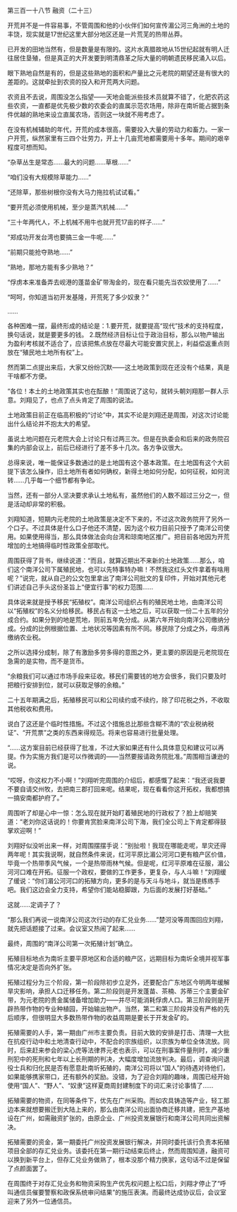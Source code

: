 

第三百一十八节 融资（二十三）

开荒并不是一件容易事，不管周围和他的小伙伴们如何宣传湄公河三角洲的土地的丰饶，现实就是17世纪这里大部分地区还是一片荒芜的热带丛莽。

已开发的田地当然有，但是数量是有限的。这片水真腊故地从15世纪起就有明人迁往居住垦殖，但是真正的大开发要到明清鼎革之际大量的明朝遗民移民涌入以后。

眼下熟地自然是有的，但是这些熟地的面积和产量比之元老院的期望还是有很大的差距的。这就牵扯到农资的投入和开荒两大问题。

农资且不去说，周围没怎么指望――天地会能派些技术员就算不错了，化肥农药这些农资，一直都是优先极少数的农委会的直属示范农场用，除非在南圻能占据到条件优越的熟地来设立直属农场，否则这一块就不用考虑了。

在没有机械辅助的年代，开荒的成本很高，需要投入大量的劳动力和畜力。一家一户开荒，纵然家里有三四个壮劳力，开上十几亩荒地都需要用十多年。期间的艰辛程度可想而知。

“杂草丛生是常态……最大的问题……草根……”

“咱们没有大规模除草能力……”

“还除草，那些树根你没有大马力拖拉机试试看。”

“要开荒必须使用机械，至少是蒸汽机械……”

“三十年两代人，不上机械不用牛也就开荒17亩的样子……”

“郑成功开发台湾也要搞三金一牛呢……”

“前期只能抢夺熟地……”

“熟地，那地方能有多少熟地？”

“俘虏本来准备弄去岘港的蓬苗金矿带淘金的，现在看只能先当农奴使用了……”

“呵呵，你知道当初开发基隆，开荒死了多少奴隶？”

……

各种困难一摆，最终形成的结论是：1.要开荒，就要提高“现代”技术的支持程度，换句话说，就是要更多的钱。 2.既然经济目标让位于政治目标，那么以物产输出为盈利考核就不适合了，应该把焦点放在尽最大可能安置灾民上，利益偿返重点则放在“殖民地土地所有权”上。

然而第二点提出来后，大家又纷纷沉默――这土地政策到现在还没有个结果，真是干啥都不方便。

“各位！本土的土地政策其实也在酝酿！”周围说了这句，就转头朝刘翔那一群人示意。刘翔见了，也点了点头肯定了周围的说法。

土地政策目前正在临高积极的“讨论”中，其实不论是刘翔还是周围，对这次讨论能出什么结论并不抱太大的希望。

虽说土地问题在元老院大会上讨论只有过两三次。但是在执委会和后来的政务院召集的内部会议上，前后已经进行了差不多十几次。各方争议很大。

总得来说，唯一能保证多数通过的是土地国有这个基本政策。在土地国有这个大前提下该怎么操作，旧土地所有者如何确权，新得土地如何分配，如何征税，如何流转……几乎每一个细节都有争论。

当然，还有一部分人坚决要求承认土地私有，虽然他们的人数不超过三分之一，但是活动却非常的积极。

刘翔知道，短期内元老院的土地政策是决定不下来的，不过这次政务院开了另外一个口子。不过具体是什么口子他还不清楚，因为这个权力目前只授予了南洋公司使用。如果使用得当，那么具体做法会向台湾和琼南地区推广。把目前各地因为开荒增加的土地搞得临时性政策全部取代。

周围获得了背书，继续说道：“而且，就算近期出不来新的土地政策……那么，咱们这个南洋公司下属殖民地，也可以先特事特办嘛！不然我这红头文件拿着有啥用呢？”说完，就从自己的公文包里拿出了南洋公司批文的复印件，开始对其他元老们讲述自己手头这份圣旨上“便宜行事”的权力范围……

具体说来就是授予移民“拓殖权”。南洋公司组织占有的殖民地土地，由南洋公司以“拓殖权”的名义分给移民。移民占有这一土地之后，可以获取一份二十五年的分成合约。如果分到的地是荒地，则前五年免分成。从第六年开始向南洋公司缴纳分成。分成的比例根据位置、土地状况等因素有所不同。移民除了分成之外，毋须再缴纳农业税。

之所以选择分成制，除了有激励多劳多得的意图之外，更主要的原因是元老院现在急需的是实物，而不是货币。

“余粮我们可以通过市场手段来征收。移民们需要钱的地方会很多，我们只要及时把粮行安排到位，就可以获取足够的余粮。”

二十五年期满之后，拓殖移民可以和公司续约或不续约，除了印花税之外，不收取其他税收和费用。

说白了这还是个临时性措施。不过这个措施总比那些含糊不清的“农业税纳税证”、“开荒票”之类的东西来得规范。将来也容易进行批量处理。

“……这方案目前已经获得了批准，不过大家如果还有什么具体意见和建议可以再提。作为实施方我们是可以作微调的――当然要报请政务院批准。”周围相当谦逊的说。

“哎呀，你这权力不小啊！”刘翔听完周围的介绍后，都感慨了起来：“我还说我要不要自请交州牧，去把南三郡打回来呢。结果呢，现在看看你这开拓权，我都想搞一搞安南都护府了。”

周围听了却是心中一惊：怎么现在就开始盯着殖民地的行政权了？脸上却赔笑道：“老刘你这话说的！你要肯赏脸来南洋公司下海，我们全公司上下肯定都得鼓掌欢迎啊！”

刘翔好似没听出来一样，对周围摆摆手说：“别扯啦！我现在哪能走呢，旱灾还得两年呢！其实我说啊，就自然条件来说，红河平原比湄公河河口更有粮产区价值，毕竟一个热带季风气候，一个是热带雨林气候。但是呢，红河平原难在征服，湄公河河口难在开拓。征服一个政权，要做的工作更多，更复杂，与人斗嘛！”刘翔缓了缓说：“你们湄公河河口的拓殖方向，更多的是与天斗与地斗，就当是练练手吧。我们这边会全力支持，希望你们能站稳脚跟，为后面的发展打好基础。”

这就……定调子了？

“那么我们再说一说南洋公司这次行动的存汇兑业务……”楚河没等周围回应刘翔，就先把话题接了过来。会议室又热闹了起来……

最终，周围的“南洋公司第一次拓殖计划”确立。

拓殖目标地点为南圻主要平原地区和合适的粮产区，远期目标为南圻全境并视军事情况决定是否向外扩张。

拓殖过程分为三个阶段，第一阶段除初步立足外，还要配合广东地区今明两年缓解旱灾影响，承担人口迁移任务。第二阶段则是开发蓬苗、茶楠、苏蒂三个主要金矿带，为元老院的贵金属储备增加助力――并尽可能消耗俘虏人口。第三阶段则是开辟热带作物的专业种植园，开始输出物产。当然，第二和第三阶段并没有严格的先后顺序，但很明显大多数热带作物的收益周期是要长于开发金矿的。

拓殖需要的人手，第一期由广州市主要负责。目前大致的安排是打击、清理一大批在抗疫行动中和土地清查行动中，不配合的宗族组织，以宗族为单位全体流放。同时，后来赶来参会的梁心虎等法律界元老也表示，可以在刑事案件量刑时，减少重刑犯中的死刑和七年以上长刑期的判决，大幅度增加流放判决。最后，调查询问退役士兵和归化民是否有愿意赴南圻拓殖的，南洋公司将以“国人”的待遇对待他们，如果能够携家带口，还有额外的奖励。没错，为了迎合刘翔的趣味，周围已经开始使用“国人”、“野人”、“奴隶”这样夏商周封建制度下的词汇来讨论事情了……

拓殖需要的物资，在同等条件下，优先在广州采购。而如农具铸造等产业，轻工那边本来就想要搬迁到大陆上来的，那么由南洋公司出面协商迁移共建，把生产基地设在广州，如需融资扩张的，由原企业、广州投资发展银行和南洋公司共同出资解决。

拓殖需要的资金，第一期委托广州投资发展银行解决，并同时委托该行负责本拓殖项目全部的存汇兑业务。该委托在第一期行动结束后终止，然而周围知道，融资可以换到新平台上，但存汇兑业务做熟了，根本没那个精力换家，这句话不过是保留了点颜面罢了。

在周围终于对存汇兑业务和物资采购生产优先权问题上松口后，刘翔才停止了“呼叫通信员催要警察和政保系统审问结果”的施压表演。而最终达成协议后，会议室迎来了另外一位通信员。

